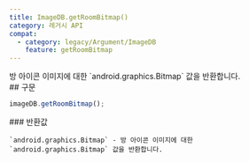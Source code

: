 ```yaml
---
title: ImageDB.getRoomBitmap()
category: 레거시 API
compat:
  - category: legacy/Argument/ImageDB
    feature: getRoomBitmap
---
```


<Section>
  방 아이콘 이미지에 대한 `android.graphics.Bitmap` 값을 반환합니다.
</Section>
<Section>
  ## 구문

  ~~~js
  imageDB.getRoomBitmap();
  ~~~

  <Section>
    ### 반환값

    `android.graphics.Bitmap` - 방 아이콘 이미지에 대한 `android.graphics.Bitmap` 값을 반환합니다.
  </Section>
</Section>